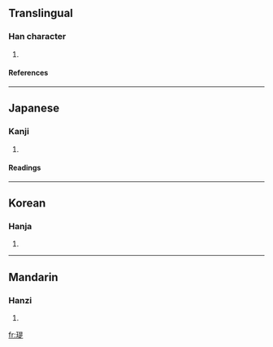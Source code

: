 {{see|珶}}

==Translingual==
===Han character===
{{Han char|rn=96|rad=玉|as=09|sn=13|four=|canj=一土日一人 (MGAMO)}}
# {{defn|Han|sort=玉09}}
====References====
{{Han ref|kx=0736.210|dkj=21100|dj=1148.010|hdz=21126.030|uh=7445|ud=29765}}

----
==Japanese==
===Kanji===
{{ja-kanji|grade=|rs=玉09}}
# {{defn|Japanese}} 
====Readings====
{{ja-readings|on=[[てい]] (tei), [[だい]] (dai)|kun=|nanori=}}

----
==Korean==
===Hanja===
{{ko-hanja|hangeul=제|eumhun=|rv=je|mr=che|y=cey}}
# {{defn|Korean}}

----
==Mandarin==
===Hanzi===
{{cmn-hanzi|pin=[[tí]] (ti2)|wg=t'i<sup>2</sup>}}
# {{defn|Mandarin}}

[[fr:瑅]]